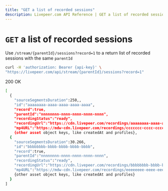 ```yaml
---
title: "GET a list of recorded sessions"
description: Livepeer.com API Reference | GET a list of recorded sessions
---
```


# `GET` a list of recorded sessions

Use `/stream/{parentId}/sessions?record=1` to a return list of recorded sessions
with the same `parentId`

```bash
curl -H 'authorization: Bearer {api-key}' \
"https://livepeer.com/api/stream/{parentId}/sessions?record=1"
```

200 OK

```bash
[
  {
    "sourceSegmentsDuration":250,,
    "id":"aaaaaaaa-aaaa-aaaa-aaaa-aaaa",
    "record":true,
    "parentId":"nnnnnnnn-nnnn-nnnn-nnnn-nnnn",
    "recordingStatus":"ready",
    "recordingUrl":"https://cdn.livepeer.com/recordings/aaaaaaaa-aaaa-aaaa-aaaa-aaaa/index.m3u8"},
    "mp4URL":"https://mdw-cdn.livepeer.com/recordings/ccccccc-cccc-cccc-cccc-cccccccccccccc/2021_01_01_01_00_01-source.mp4",
    {other asset object keys, like createdAt and profiles},
  {
    "sourceSegmentsDuration":30.266,
    "id":"bbbbbbbb-bbbb-bbbb-bbbb-bbbb",
    "record":true,
    "parentId":"nnnnnnnn-nnnn-nnnn-nnnn-nnnn",
    "recordingStatus":"ready",
    "recordingUrl":"https://cdn.livepeer.com/recordings/bbbbbbbb-bbbb-bbbb-bbbb-bbbb/index.m3u8",
    "mp4URL":"https://mdw-cdn.livepeer.com/recordings/eeeeeeee-eeee-eeee-eeee-eeeeeeeeeeee/2021_01_01_01_00_01-source.mp4",
    {other asset object keys, like createdAt and profiles}
  }
]
```
